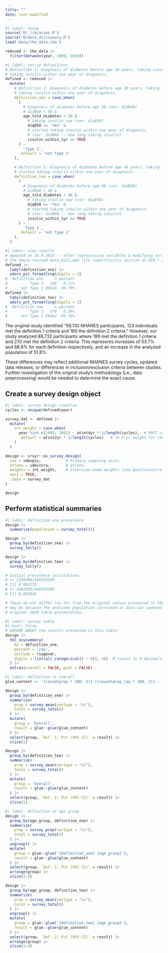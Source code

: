 ```yaml
---
title: ""
date: last-modified
---
```



```r
#| label: setup
source('R/_libraries.R')
source('R/data_dictionary.R')
load('data/the_data.rda')

reduced <- the_data |>
  filter(between(year, 1999, 2010))
```

```r
#| label: set-up definitions
# Definition 1: Diagnosis of diabetes before age 30 years, taking insulin now, started
# taking insulin within one year of diagnosis.
defined <- reduced |>
  mutate(
    # Definition 1: Diagnosis of diabetes before age 30 years, taking insulin now, started
    # taking insulin within one year of diagnosis.
    definition_one = case_when(
      (
        # Diagnosis of diabetes before age 30 (var: did040)
        # did040 < 30 &
        age_told_diabetes < 30 &
          # taking insulin now (var: diq050)
          diq050 == 'Yes' &
          # started taking insulin within one year of diagnosis
          # (var: did060 -- how long taking insulin)
          insulin_within_1yr == TRUE
      ) ~
        'Type 1',
      .default = 'not Type 1'
    ),

    # Definition 2: Diagnosis of diabetes before age 40 years, taking insulin now,
    # started taking insulin within one year of diagnosis.
    definition_two = case_when(
      (
        # Diagnosis of diabetes before age 40 (var: did040)
        # did040 < 40 &
        age_told_diabetes < 40 &
          # taking insulin now (var: diq050)
          diq050 == 'Yes' &
          # started taking insulin within one year of diagnosis
          # (var: did060 -- how long taking insulin)
          insulin_within_1yr == TRUE
      ) ~
        'Type 1',
      .default = 'not Type 1'
    ),
  )
```


```r
#| label: view results
# Updated on 10.9.2025 -- after reprocessing variables & modifying variable names. See
# the newly-revised data_pull.qmd file (specifically section on DIQ_* diabetes data).
defined |>
  tabyl(definition_one) |>
  adorn_pct_formatting(digits = 2)
#  definition_one     n percent
#          Type 1   189   0.21%
#      not Type 1 89543  99.79%
defined |>
  tabyl(definition_two) |>
  adorn_pct_formatting(digits = 2)
#  definition_two     n percent
#          Type 1   270   0.30%
#      not Type 1 89462  99.70%
```

The original study identified "59,130 NHANES participants, 123 individuals met the 
definition 1 criteria and 160 the definition 2 criteria." However, our study analyzed 
89,732 participants where 189 met the definition 1 criteria and 270 met the definition 2 
criteria. This represents increases of 53.7% and 68.8% for each definition respectively,
and an increase in the analyzed population of 51.8%.

These differences may reflect additional NHANES survey cycles, updated data releases, 
or differences in inclusion/exclusion criteria between studies. Further investigation 
of the original study's methodology (i.e., data preprocessing) would be needed to 
determine the exact cause.


## Create a survey design object

```r
#| label: survey design creation
cycles <- unique(defined$year)

survey_dat <- defined |> 
  mutate(
    int_weight = case_when(
      year %in% c(1999, 2001) ~ wtint4yr * 2/length(cycles),  # MUST use 4-yr weight here
      .default = wtint2yr * 1/length(cycles)   # no 4-yr weight for these cycles
    )
  )

design <- srvyr::as_survey_design(
  ids = sdmvpsu,           # Primary sampling units
  strata = sdmvstra,       # Strata  
  weights = int_weight,    # Interview exam weights (use questionairre, non-exam)
  nest = TRUE,
  .data = survey_dat
)

design
```

## Perform statistical summaries

```r
#| label: definition one prevalence
design |> 
  summarize(population = survey_total())

design |> 
  group_by(definition_one) |> 
  survey_tally()

design |> 
  group_by(definition_two) |> 
  survey_tally()

# Initial prevalence calculations:
# >> 1220208/440103260
# [1] 0.002773
# >> 1692839/440103260
# [1] 0.003846

# These do not differ too far from the original values presented in the Table 2.5. This
# may be because the analyzed population increased as data was updated as compared to the
# original 2018 table presentation. 
```


```r
#| label: survey table
#| eval: false
# UNSURE ABOUT the results presented in this table
design |> 
  tbl_svysummary(
    by = definition_one,
    percent = 'row',
    include = riagendr,
    digits = list(all_categorical() ~ c(0, 4))  # counts to 0 decimals, % to 4
  ) |> 
  extras(overall = FALSE, pval = FALSE)
```


```r
#| label: definition vs overall
glue_content <- '{round(prop * 100, 2)} ({round(prop_low * 100, 2)} - {round(prop_upp * 100, 2)})'

design |> 
  group_by(definition_one) |> 
  summarize(
    prop = survey_mean(vartype = "ci"),
    total = survey_total()
  ) |> 
  mutate(
    group = 'Overall',
    result = glue::glue(glue_content)
  ) |> 
  select(group, `Def. 1: Pct (95% CI)` = result) |> 
  slice(1)

design |> 
  group_by(definition_two) |> 
  summarize(
    prop = survey_mean(vartype = "ci"),
    total = survey_total()
  ) |> 
  mutate(
    group = 'Overall',
    result = glue::glue(glue_content)
  ) |> 
  select(group, `Def. 2: Pct (95% CI)` = result) |> 
  slice(1)
```

```r
#| label: definition vs age group
design |> 
  group_by(age_group, definition_one) |> 
  summarize(
    prop = survey_prop(vartype = "ci"),
    total = survey_total()
  ) |> 
  ungroup() |> 
  mutate(
    group = glue::glue('{definition_one} {age_group}'),
    result = glue::glue(glue_content)
  ) |> 
  select(group, `Def. 1: Pct (95% CI)` = result) |> 
  arrange(group) |> 
  slice(1:4)

design |> 
  group_by(age_group, definition_two) |> 
  summarize(
    prop = survey_mean(vartype = "ci"),
    total = survey_total()
  ) |> 
  ungroup() |> 
  mutate(
    group = glue::glue('{definition_two} {age_group}'),
    result = glue::glue(glue_content)
  ) |> 
  select(group, `Def. 2: Pct (95% CI)` = result) |> 
  arrange(group) |> 
  slice(1:4)
```
